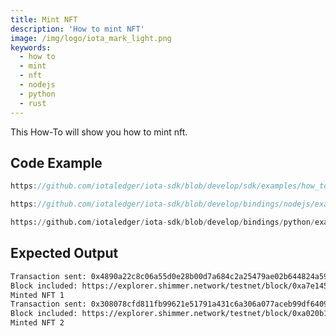 ```yaml
---
title: Mint NFT
description: 'How to mint NFT'
image: /img/logo/iota_mark_light.png
keywords:
  - how to
  - mint
  - nft
  - nodejs
  - python
  - rust
---
```



This How-To will show you how to mint nft.

## Code Example

<Tabs groupId="language">
<TabItem value="rust" label="Rust">

```rust reference
https://github.com/iotaledger/iota-sdk/blob/develop/sdk/examples/how_tos/nfts/mint_nft.rs
```

</TabItem>
<TabItem value="node" label="Node.js">

```typescript reference
https://github.com/iotaledger/iota-sdk/blob/develop/bindings/nodejs/examples/how_tos/nfts/mint_nft.ts
```

</TabItem>
<TabItem value="python" label="Python">

```python reference
https://github.com/iotaledger/iota-sdk/blob/develop/bindings/python/examples/how_tos/nfts/mint_nft.py
```

</TabItem>
</Tabs>

## Expected Output

```bash
Transaction sent: 0x4890a22c8c06a55d0e28b00d7a684c2a25479ae02b644824a5930ff059418280
Block included: https://explorer.shimmer.network/testnet/block/0xa7e1459879b7a4114b505ad2c5c67bf62b98b13a5ba530018c928530af873c3b
Minted NFT 1
Transaction sent: 0x308078cfd811fb99621e51791a431c6a306a077aceb99df6409188c61a27f372
Block included: https://explorer.shimmer.network/testnet/block/0xa020b148abdeeb94256e4f78dd4e3d623420fd233e0bbf7c20f64fd53d4f4b8d
Minted NFT 2
```

